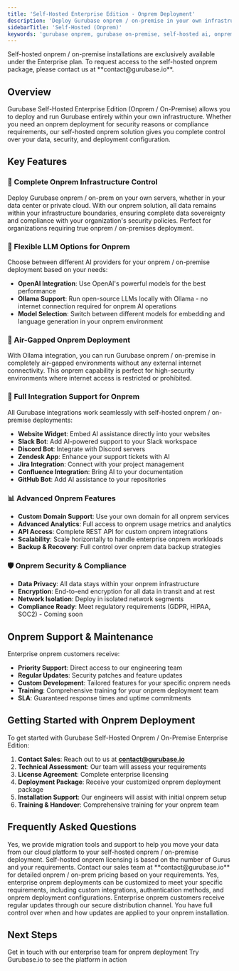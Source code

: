 ```yaml
---
title: 'Self-Hosted Enterprise Edition - Onprem Deployment'
description: 'Deploy Gurubase onprem / on-premise in your own infrastructure with complete control and privacy'
sidebarTitle: 'Self-Hosted (Onprem)'
keywords: 'gurubase onprem, gurubase on-premise, self-hosted ai, onprem deployment, on-premise installation, enterprise onprem, private cloud deployment'
---
```


<Note>
  Self-hosted onprem / on-premise installations are exclusively available under the Enterprise plan. To request access to the self-hosted onprem package, please contact us at **contact@gurubase.io**.
</Note>

## Overview

Gurubase Self-Hosted Enterprise Edition (Onprem / On-Premise) allows you to deploy and run Gurubase entirely within your own infrastructure. Whether you need an onprem deployment for security reasons or compliance requirements, our self-hosted onprem solution gives you complete control over your data, security, and deployment configuration.

## Key Features

### 🏢 Complete Onprem Infrastructure Control
Deploy Gurubase onprem / on-prem on your own servers, whether in your data center or private cloud. With our onprem solution, all data remains within your infrastructure boundaries, ensuring complete data sovereignty and compliance with your organization's security policies. Perfect for organizations requiring true onprem / on-premises deployment.

### 🤖 Flexible LLM Options for Onprem
Choose between different AI providers for your onprem / on-premise deployment based on your needs:
- **OpenAI Integration**: Use OpenAI's powerful models for the best performance
- **Ollama Support**: Run open-source LLMs locally with Ollama - no internet connection required for onprem AI operations
- **Model Selection**: Switch between different models for embedding and language generation in your onprem environment

### 🔐 Air-Gapped Onprem Deployment
With Ollama integration, you can run Gurubase onprem / on-premise in completely air-gapped environments without any external internet connectivity. This onprem capability is perfect for high-security environments where internet access is restricted or prohibited.

### 🔗 Full Integration Support for Onprem
All Gurubase integrations work seamlessly with self-hosted onprem / on-premise deployments:
- **Website Widget**: Embed AI assistance directly into your websites
- **Slack Bot**: Add AI-powered support to your Slack workspace
- **Discord Bot**: Integrate with Discord servers
- **Zendesk App**: Enhance your support tickets with AI
- **Jira Integration**: Connect with your project management
- **Confluence Integration**: Bring AI to your documentation
- **GitHub Bot**: Add AI assistance to your repositories

### 📊 Advanced Onprem Features
- **Custom Domain Support**: Use your own domain for all onprem services
- **Advanced Analytics**: Full access to onprem usage metrics and analytics
- **API Access**: Complete REST API for custom onprem integrations
- **Scalability**: Scale horizontally to handle enterprise onprem workloads
- **Backup & Recovery**: Full control over onprem data backup strategies

### 🛡️ Onprem Security & Compliance
- **Data Privacy**: All data stays within your onprem infrastructure
- **Encryption**: End-to-end encryption for all data in transit and at rest
- **Network Isolation**: Deploy in isolated network segments
- **Compliance Ready**: Meet regulatory requirements (GDPR, HIPAA, SOC2) - Coming soon

## Onprem Support & Maintenance

Enterprise onprem customers receive:
- **Priority Support**: Direct access to our engineering team
- **Regular Updates**: Security patches and feature updates
- **Custom Development**: Tailored features for your specific onprem needs
- **Training**: Comprehensive training for your onprem deployment team
- **SLA**: Guaranteed response times and uptime commitments

## Getting Started with Onprem Deployment

To get started with Gurubase Self-Hosted Onprem / On-Premise Enterprise Edition:

1. **Contact Sales**: Reach out to us at **contact@gurubase.io**
2. **Technical Assessment**: Our team will assess your requirements
3. **License Agreement**: Complete enterprise licensing
4. **Deployment Package**: Receive your customized onprem deployment package
5. **Installation Support**: Our engineers will assist with initial onprem setup
6. **Training & Handover**: Comprehensive training for your onprem team

## Frequently Asked Questions

<AccordionGroup>
  <Accordion title="Can I migrate from Gurubase.io to self-hosted onprem?">
    Yes, we provide migration tools and support to help you move your data from our cloud platform to your self-hosted onprem / on-premise deployment.
  </Accordion>
  
  <Accordion title="How does onprem licensing work?">
    Self-hosted onprem licensing is based on the number of Gurus and your requirements. Contact our sales team at **contact@gurubase.io** for detailed onprem / on-prem pricing based on your requirements.
  </Accordion>
  
  <Accordion title="Can I customize the onprem deployment?">
    Yes, enterprise onprem deployments can be customized to meet your specific requirements, including custom integrations, authentication methods, and onprem deployment configurations.
  </Accordion>
  
  <Accordion title="What about updates and maintenance for onprem?">
    Enterprise onprem customers receive regular updates through our secure distribution channel. You have full control over when and how updates are applied to your onprem installation.
  </Accordion>
</AccordionGroup>

## Next Steps

<CardGroup cols={2}>
  <Card
    title="Contact Sales"
    icon="envelope"
    href="mailto:contact@gurubase.io"
  >
    Get in touch with our enterprise team for onprem deployment
  </Card>
  <Card
    title="Gurubase.io"
    icon="play"
    href="https://gurubase.io"
  >
    Try Gurubase.io to see the platform in action
  </Card>
</CardGroup>